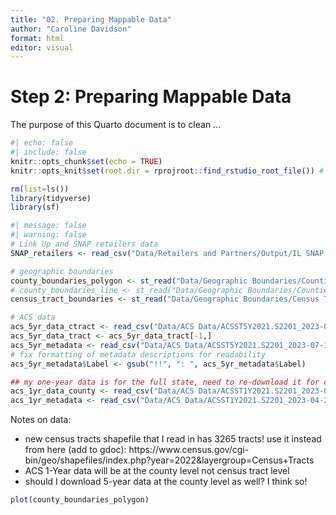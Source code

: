 ```yaml
---
title: "02. Preparing Mappable Data"
author: "Caroline Davidson"
format: html
editor: visual
---
```


# Step 2: Preparing Mappable Data

The purpose of this Quarto document is to clean ...

```r
#| echo: false
#| include: false
knitr::opts_chunk$set(echo = TRUE)
knitr::opts_knit$set(root.dir = rprojroot::find_rstudio_root_file()) # set main project folder as working directory

rm(list=ls())
library(tidyverse)
library(sf)
```

```r
#| message: false
#| warning: false
# Link Up and SNAP retailers data
SNAP_retailers <- read_csv("Data/Retailers and Partners/Output/IL SNAP Retailers.csv", show_col_types = FALSE)

# geographic boundaries
county_boundaries_polygon <- st_read("Data/Geographic Boundaries/Counties/IL counties POLYGON/Illinois.shp")
# county_boundaries_line <- st_read("Data/Geographic Boundaries/Counties/IL counties LINE/Illinois.shp")
census_tract_boundaries <- st_read("Data/Geographic Boundaries/Census Tracts/tl_2022_17_tract/tl_2022_17_tract.shp")

# ACS data
acs_5yr_data_ctract <- read_csv("Data/ACS Data/ACSST5Y2021.S2201_2023-07-11T173255/ACSST5Y2021.S2201-Data.csv")
acs_5yr_data_tract <- acs_5yr_data_tract[-1,]
acs_5yr_metadata <- read_csv("Data/ACS Data/ACSST5Y2021.S2201_2023-07-11T173255/ACSST5Y2021.S2201-Column-Metadata.csv")
# fix formatting of metadata descriptions for readability
acs_5yr_metadata$Label <- gsub("!!", ": ", acs_5yr_metadata$Label)

## my one-year data is for the full state, need to re-download it for counties like I did for the 5 year data!!!!!!
acs_1yr_data_county <- read_csv("Data/ACS Data/ACSST1Y2021.S2201_2023-04-26T122129/ACSST1Y2021.S2201-Data.csv")
acs_1yr_metadata <- read_csv("Data/ACS Data/ACSST1Y2021.S2201_2023-04-26T122129/ACSST1Y2021.S2201-Column-Metadata.csv")
```
Notes on data:


- new census tracts shapefile that I read in has 3265 tracts! use it instead
from here (add to gdoc): https://www.census.gov/cgi-bin/geo/shapefiles/index.php?year=2022&layergroup=Census+Tracts 
- ACS 1-Year data will be at the county level not census tract level
- should I download 5-year data at the county level as well? I think so!


```r

plot(county_boundaries_polygon)
```




